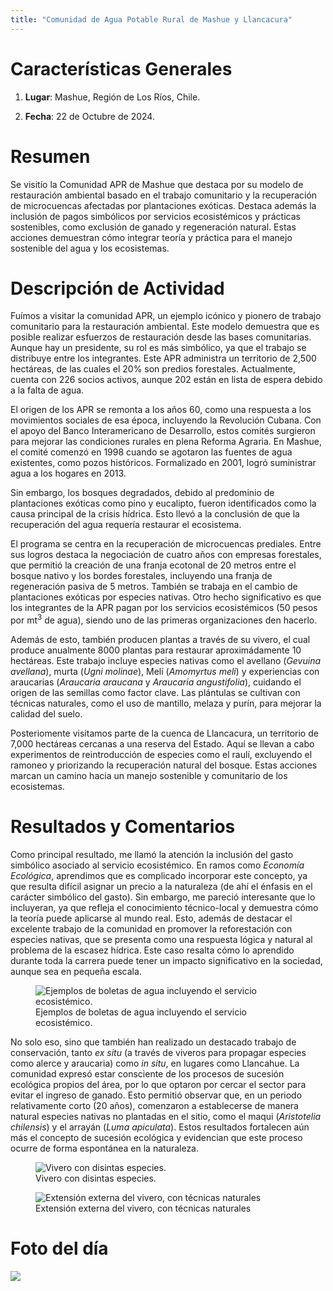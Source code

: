 ```yaml
---
title: "Comunidad de Agua Potable Rural de Mashue y Llancacura"
---
```


# Características Generales {-}

1. **Lugar**: Mashue, Región de Los Ríos, Chile.

2. **Fecha**: 22 de Octubre de 2024.

# Resumen {-}

Se visitío la Comunidad APR de Mashue que destaca por su modelo de restauración ambiental basado en el trabajo comunitario y la recuperación de microcuencas afectadas por plantaciones exóticas. Destaca además la inclusión de pagos simbólicos por servicios ecosistémicos y prácticas sostenibles, como exclusión de ganado y regeneración natural. Estas acciones demuestran cómo integrar teoría y práctica para el manejo sostenible del agua y los ecosistemas.

# Descripción de Actividad  {-}

Fuímos a visitar la comunidad APR, un ejemplo icónico y pionero de trabajo comunitario para la restauración ambiental. Este modelo demuestra que es posible realizar esfuerzos de restauración desde las bases comunitarias. Aunque hay un presidente, su rol es más simbólico, ya que el trabajo se distribuye entre los integrantes. Este APR administra un territorio de 2,500 hectáreas, de las cuales el 20% son predios forestales. Actualmente, cuenta con 226 socios activos, aunque 202 están en lista de espera debido a la falta de agua.

El origen de los APR se remonta a los años 60, como una respuesta a los movimientos sociales de esa época, incluyendo la Revolución Cubana. Con el apoyo del Banco Interamericano de Desarrollo, estos comités surgieron para mejorar las condiciones rurales en plena Reforma Agraria. En Mashue, el comité comenzó en 1998 cuando se agotaron las fuentes de agua existentes, como pozos históricos. Formalizado en 2001, logró suministrar agua a los hogares en 2013.

Sin embargo, los bosques degradados, debido al predominio de plantaciones exóticas como pino y eucalipto, fueron identificados como la causa principal de la crisis hídrica. Esto llevó a la conclusión de que la recuperación del agua requería restaurar el ecosistema.

El programa se centra en la recuperación de microcuencas prediales. Entre sus logros destaca la negociación de cuatro años con empresas forestales, que permitió la creación de una franja ecotonal de 20 metros entre el bosque nativo y los bordes forestales, incluyendo una franja de regeneración pasiva de 5 metros. También se trabaja en el cambio de plantaciones exóticas por especies nativas. Otro hecho significativo es que los integrantes de la APR pagan por los servicios ecosistémicos (50 pesos por mt^3^ de agua), siendo uno de las primeras organizaciones den hacerlo.

Además de esto, también producen plantas a través de su vivero, el cual produce anualmente 8000 plantas para restaurar aproximádamente 10 hectáreas. Este trabajo incluye especies nativas como el avellano (*Gevuina avellana*), murta (*Ugni molinae*), Melí (*Amomyrtus meli*) y experiencias con araucarias (*Araucaria araucana* y *Araucaria angustifolia*), cuidando el origen de las semillas como factor clave. Las plántulas se cultivan con técnicas naturales, como el uso de mantillo, melaza y purín, para mejorar la calidad del suelo.

Posteriomente visitamos parte de la cuenca de Llancacura, un territorio de 7,000 hectáreas cercanas a una reserva del Estado. Aquí se llevan a cabo experimentos de reintroducción de especies como el raulí, excluyendo el ramoneo y priorizando la recuperación natural del bosque. Estas acciones marcan un camino hacia un manejo sostenible y comunitario de los ecosistemas.

# Resultados y Comentarios {-}

Como principal resultado, me llamó la atención la inclusión del gasto simbólico asociado al servicio ecosistémico. En ramos como *Economía Ecológica*, aprendimos que es complicado incorporar este concepto, ya que resulta difícil asignar un precio a la naturaleza (de ahí el énfasis en el carácter simbólico del gasto). Sin embargo, me pareció interesante que lo incluyeran, ya que refleja el conocimiento técnico-local y demuestra cómo la teoría puede aplicarse al mundo real. Esto, además de destacar el excelente trabajo de la comunidad en promover la reforestación con especies nativas, que se presenta como una respuesta lógica y natural al problema de la escasez hídrica. Este caso resalta cómo lo aprendido durante toda la carrera puede tener un impacto significativo en la sociedad, aunque sea en pequeña escala.

![Ejemplos de boletas de agua incluyendo el servicio ecosistémico.](recursos/p7/serv.jpg){#fig-servEco}

No solo eso, sino que también han realizado un destacado trabajo de conservación, tanto *ex situ* (a través de viveros para propagar especies como alerce y araucaria) como *in situ*, en lugares como Llancahue. La comunidad expresó estar consciente de los procesos de sucesión ecológica propios del área, por lo que optaron por cercar el sector para evitar el ingreso de ganado. Esto permitió observar que, en un periodo relativamente corto (20 años), comenzaron a establecerse de manera natural especies nativas no plantadas en el sitio, como el maqui (*Aristotelia chilensis*) y el arrayán (*Luma apiculata*). Estos resultados fortalecen aún más el concepto de sucesión ecológica y evidencian que este proceso ocurre de forma espontánea en la naturaleza.



::: {layout-ncol=2}

![Vivero con disintas especies.](recursos/p7/vivero.jpeg){#fig-dentro}

![Extensión externa del vivero, con técnicas naturales](recursos/p7/vveroFuera.jpg){#fig-fuera}

:::

# Foto del día {-}

![](recursos/p7/destacada.jpeg)